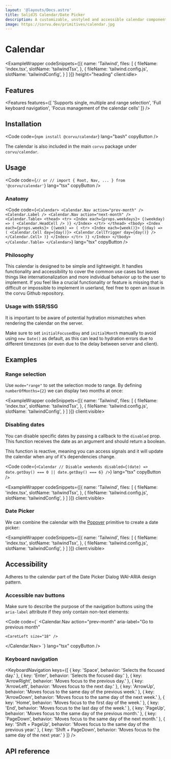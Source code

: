 ```yaml
---
layout: '@layouts/Docs.astro'
title: SolidJS Calendar/Date Picker
description: A customizable, unstyled and accessible calendar component for SolidJS
image: https://corvu.dev/primitives/calendar.jpg
---
```


# Calendar

<PackageInfo packageName="@corvu/calendar" />

<ExampleWrapper codeSnippets={[{
  name: 'Tailwind',
  files: [
    {
      fileName: 'index.tsx',
      slotName: 'tailwindTsx',
    },
    {
      fileName: 'tailwind.config.js',
      slotName: 'tailwindConfig',
    }
  ]
}]} height="heading" client:idle>
  <BasicExample client:only="solid-js" />
  <RawCode slot="tailwindTsx" code={TailwindTsx} lang="tsx" />
  <RawCode slot="tailwindConfig" code={TailwindConfig} lang="js" />
</ExampleWrapper>

## Features
<Features features={[
  'Supports single, multiple and range selection',
  'Full keyboard navigation',
  'Focus management of the calendar cells'
]} />

## Installation

<Code code={`
  npm install @corvu/calendar
`} lang="bash" copyButton />

The calendar is also included in the main `corvu` package under `corvu/calendar`.

## Usage
<Code code={`
  // or
  // import { Root, Nav, ... } from '@corvu/calendar'
`} lang="tsx" copyButton />

### Anatomy

<Code code={`
  <Calendar>
    <Calendar.Nav action="prev-month" />
    <Calendar.Label />
    <Calendar.Nav action="next-month" />
    <Calendar.Table>
      <thead>
        <tr>
          <Index each={props.weekdays}>
            {(weekday) => (
              <Calendar.HeadCell />
            )}
          </Index>
        </tr>
      </thead>
      <tbody>
        <Index each={props.weeks}>
          {(week) => (
            <tr>
              <Index each={week()}>
                  {(day) => (
                    <Calendar.Cell day={day()}>
                      <Calendar.CellTrigger day={day()} />
                    </Calendar.Cell>
                  )}
                </Index>
              </tr>
            )}
        </Index>
      </tbody>
    </Calendar.Table>
  </Calendar>
`} lang="tsx" copyButton />

### Philosophy

This calendar is designed to be simple and lightweight. It handles functionality and accessibility to cover the common use cases but leaves things like internationalization and more individual behavior up to the user to implement. If you feel like a crucial functionality or feature is missing that is difficult or impossible to implement in userland, feel free to open an <Link href="https://github.com/corvudev/corvu/issues/new?title=%5BCalendar%5D%20" newTab>issue</Link> in the corvu Github repository.

### Usage with SSR/SSG

It is important to be aware of potential hydration mismatches when rendering the calendar on the server.

Make sure to set `initialFocusedDay` and `initialMonth` manually to avoid using `new Date()` as default, as this can lead to hydration errors due to different timezones (or even due to the delay between server and client).

## Examples

### Range selection

Use `mode="range"` to set the selection mode to range. By defining `numberOfMonths={2}` we can display two months at once:

<ExampleWrapper codeSnippets={[{
  name: 'Tailwind',
  files: [
    {
      fileName: 'index.tsx',
      slotName: 'tailwindTsx',
    },
    {
      fileName: 'tailwind.config.js',
      slotName: 'tailwindConfig',
    }
  ]
}]} client:visible>
  <RangeExample client:only="solid-js" />
  <RawCode slot="tailwindTsx" code={RangeTailwindTsx} lang="tsx" />
  <RawCode slot="tailwindConfig" code={TailwindConfig} lang="js" />
</ExampleWrapper>

### Disabling dates

You can disable specific dates by passing a callback to the `disabled` prop. This function receives the date as an argument and should return a boolean.

This function is reactive, meaning you can access signals and it will update the calendar when any of it's dependencies change.

<Code code={`
  <Calendar
    // Disable weekends
    disabled={(date) => date.getDay() === 0 || date.getDay() === 6}
  />
`} lang="tsx" copyButton />

<ExampleWrapper codeSnippets={[{
  name: 'Tailwind',
  files: [
    {
      fileName: 'index.tsx',
      slotName: 'tailwindTsx',
    },
    {
      fileName: 'tailwind.config.js',
      slotName: 'tailwindConfig',
    }
  ]
}]} client:visible>
  <DisabledExample client:only="solid-js" />
  <RawCode slot="tailwindTsx" code={DisabledTailwindTsx} lang="tsx" />
  <RawCode slot="tailwindConfig" code={TailwindConfig} lang="js" />
</ExampleWrapper>

### Date Picker

We can combine the calendar with the [Popover](/docs/primitives/popover/) primitive to create a date picker:

<ExampleWrapper codeSnippets={[{
  name: 'Tailwind',
  files: [
    {
      fileName: 'index.tsx',
      slotName: 'tailwindTsx',
    },
    {
      fileName: 'tailwind.config.js',
      slotName: 'tailwindConfig',
    }
  ]
}]} client:visible>
  <DatePickerExample client:visible />
  <RawCode slot="tailwindTsx" code={DatePickerTailwindTsx} lang="tsx" />
  <RawCode slot="tailwindConfig" code={TailwindConfig} lang="js" />
</ExampleWrapper>

## Accessibility

Adheres to the calendar part of the <Link href="https://www.w3.org/WAI/ARIA/apg/patterns/dialog-modal/examples/datepicker-dialog/" newTab>Date Picker Dialog WAI-ARIA design pattern</Link>.

### Accessible nav buttons
Make sure to describe the purpose of the navigation buttons using the `aria-label` attribute if they only contain non-text elements:

<Code code={`
  <Calendar.Nav
    action="prev-month"
    aria-label="Go to previous month"
  >
    <CaretLeft size="18" />
  </Calendar.Nav>
`} lang="tsx" copyButton />

### Keyboard navigation

<KeyboardNavigation keys={[
  {
    key: 'Space',
    behavior: 'Selects the focused day.'
  },
  {
    key: 'Enter',
    behavior: 'Selects the focused day.'
  },
  {
    key: 'ArrowRight',
    behavior: 'Moves focus to the previous day.'
  },
  {
    key: 'ArrowLeft',
    behavior: 'Moves focus to the next day.'
  },
  {
    key: 'ArrowUp',
    behavior: 'Moves focus to the same day of the previous week.'
  },
  {
    key: 'ArrowDown',
    behavior: 'Moves focus to the same day of the next week.'
  },
  {
    key: 'Home',
    behavior: 'Moves focus to the first day of the week.'
  },
  {
    key: 'End',
    behavior: 'Moves focus to the last day of the week.'
  },
  {
    key: 'PageUp',
    behavior: 'Moves focus to the same day of the previous month.'
  },
  {
    key: 'PageDown',
    behavior: 'Moves focus to the same day of the next month.'
  },
  {
    key: 'Shift + PageUp',
    behavior: 'Moves focus to the same day of the previous year.'
  },
  {
    key: 'Shift + PageDown',
    behavior: 'Moves focus to the same day of the next year.'
  }
]} />

## API reference

<ApiReference library={Calendar} />
